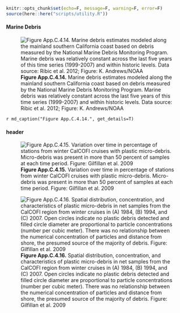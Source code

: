 ```r
knitr::opts_chunk$set(echo=F, message=F, warning=F, error=F)
source(here::here("scripts/utility.R"))
```

#### Marine Debris

![**Figure App.C.4.14.** Marine debris estimates modeled along the mainland southern California coast based on debris measured by the National Marine Debris Monitoring Program. Marine debris was relatively constant across the last five years of this time series (1999-2007) and within historic levels. Data source: Ribic et al. 2012; Figure: K. Andrews/NOAA](../img/cinms_cr/App.C.4.14.Marine debris_CCIEA.jpg)

`r md_caption("Figure App.C.4.14.", get_details=T)`

#### header

![**Figure App.C.4.15.** Variation over time in percentage of stations from winter CalCOFI cruises with plastic micro-debris. Micro-debris was present in more than 50 percent of samples at each time period. Figure: Gilfillan et al. 2009](../img/cinms_cr/App.C.4.15.Gilfillan_graph.png)

![**Figure App.C.4.16.** Spatial distribution, concentration, and characteristics of plastic micro-debris in net samples from the CalCOFI region from winter cruises in (A) 1984, (B) 1994, and (C) 2007. Open circles indicate no plastic debris detected and filled circle diameter are proportional to particle concentrations (number per cubic meter). There was no relationship between the numerical concentration of particles and distance from shore, the presumed source of the majority of debris. Figure: Gilfillan et al. 2009](../img/cinms_cr/App.C.4.16.Gilfillan_map.png)
